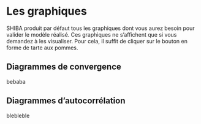 # Les graphiques
SHIBA produit par défaut tous les graphiques dont vous aurez besoin pour valider le modèle réalisé. Ces graphiques ne s'affichent que si vous demandez à les visualiser. Pour cela, il suffit de cliquer sur le bouton en forme de tarte aux pommes. 

## Diagrammes de convergence
bebaba

## Diagrammes d'autocorrélation
blebleble


